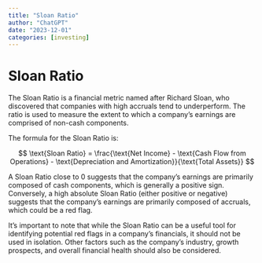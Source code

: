 ```yaml
---
title: "Sloan Ratio"
author: "ChatGPT"
date: "2023-12-01"
categories: [investing]
---
```


# Sloan Ratio

The Sloan Ratio is a financial metric named after Richard Sloan, who discovered that companies with high accruals tend to underperform. The ratio is used to measure the extent to which a company's earnings are comprised of non-cash components.

The formula for the Sloan Ratio is:

$$ \text{Sloan Ratio} = \frac{\text{Net Income} - \text{Cash Flow from Operations} - \text{Depreciation and Amortization}}{\text{Total Assets}} $$

A Sloan Ratio close to 0 suggests that the company's earnings are primarily composed of cash components, which is generally a positive sign. Conversely, a high absolute Sloan Ratio (either positive or negative) suggests that the company's earnings are primarily composed of accruals, which could be a red flag.

It's important to note that while the Sloan Ratio can be a useful tool for identifying potential red flags in a company's financials, it should not be used in isolation. Other factors such as the company's industry, growth prospects, and overall financial health should also be considered.
